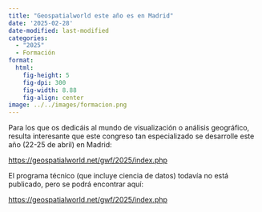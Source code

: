```yaml
---
title: "Geospatialworld este año es en Madrid"
date: '2025-02-28'
date-modified: last-modified
categories:
  - "2025"
  - Formación
format: 
  html: 
    fig-height: 5
    fig-dpi: 300
    fig-width: 8.88
    fig-align: center
image: ../../images/formacion.png
---
```


Para los que os dedicáis al mundo de visualización o análisis geográfico, resulta interesante que este congreso tan especializado se desarrolle este año (22-25 de abril) en Madrid:

<https://geospatialworld.net/gwf/2025/index.php>

El programa técnico (que incluye ciencia de datos) todavía no está publicado, pero se podrá encontrar aquí:

<https://geospatialworld.net/gwf/2025/index.php>
